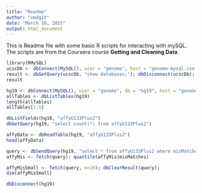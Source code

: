 ```yaml
---
title: "Readme"
author: "omdgit"
date: "March 16, 2015"
output: html_document
---
```


This is Readme file with some basic R scripts for interacting with mySQL.  The scripts are from the Coursera course **Getting and Cleaning Data**. 

```r
library(RMySQL)
ucscDb <- dbConnect(MySQL(), user = "genome", host = "genome-mysql.cse.ucsc.edu")
result <- dbGetQuery(ucscDb, "show databases;"); dbDisconnect(ucscDb);
result

hg19 <- dbConnect(MySQL(), user = "genome", db = "hg19", host = "genome-mysql.cse.ucsc.edu")
allTables <- dbListTables(hg19)
length(allTables)
allTables[1:5]

dbListFields(hg19, "affyU133Plus2")
dbGetQuery(hg19, "select count(*) from affyU133Plus2")

affyData <- dbReadTable(hg19, "affyU133Plus2")
head(affyData)

query <- dbSendQuery(hg19, "select * from affyU133Plus2 where misMatches between 1 and 3")
affyMis <- fetch(query); quantile(affyMis$misMatches)

affyMisSmall <- fetch(query, n=10); dbClearResult(query);
dim(affyMisSmall)

dbDisconnect(hg19)
```
